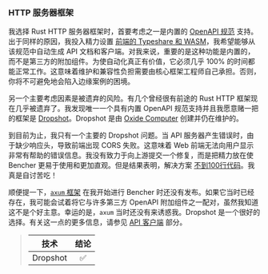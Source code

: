 ### HTTP 服务器框架

我选择 Rust HTTP 服务器框架时，首要考虑之一是内置的 [OpenAPI 规范][openapi spec] 支持。出于同样的原因，我投入精力设置 [前端的 Typeshare 和 WASM][frontend language]，我希望能够从该规范中自动生成 API 文档和客户端。对我来说，重要的是这种功能是内置的，而不是第三方的附加组件。为使自动化真正有价值，它必须几乎 100% 的时间都能正常工作。这意味着维护和兼容性负担需要由核心框架工程师自己承担。否则，你将不可避免地会陷入边缘案例的困境。

另一个主要考虑因素是被遗弃的风险。有几个曾经很有前途的 Rust HTTP 框架现在几乎被遗弃了。我发现唯一一个具有内置 OpenAPI 规范支持并且我愿意赌一把的框架是 [Dropshot][dropshot github]。Dropshot 是由 [Oxide Computer][oxide computer] 创建并仍在维护的。

到目前为止，我只有一个主要的 Dropshot 问题。当 API 服务器产生错误时，由于缺少响应头，导致前端出现 CORS 失败。这意味着 Web 前端无法向用户显示非常有帮助的错误信息。我没有致力于向上游提交一个修复，而是把精力放在使 Bencher 更易于使用和更加直观。但是结果表明，解决方案 [不到100行代码][dropshot github issue 1193]。我真是自讨苦吃！

顺便提一下，[`axum` 框架][axum github] 在我开始进行 Bencher 时还没有发布。如果它当时已经存在，我可能会试着将它与许多第三方 OpenAPI 附加组件之一配对，虽然我知道这不是个好主意。幸运的是，`axum` 当时还没有来诱惑我。Dropshot 是一个很好的选择。有关这一点的更多信息，请参见 [API 客户端][api client] 部分。

> | 技术       | 结论    |
> | :--------: | :-----: |
> |  Dropshot  |    ✅    |

[openapi spec]: https://swagger.io/specification/
[frontend language]: #frontend-language
[dropshot github]: https://github.com/oxidecomputer/dropshot
[oxide computer]: https://oxide.computer/
[dropshot github issue 1193]: https://github.com/oxidecomputer/dropshot/pull/1193
[axum github]: https://github.com/tokio-rs/axum
[api client]: #api-client